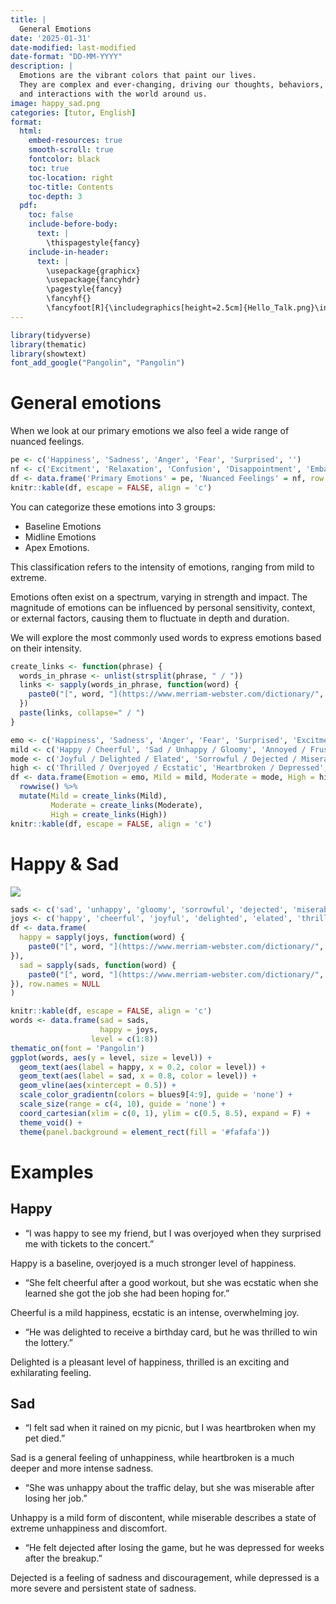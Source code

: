 ```yaml
---
title: |
  General Emotions
date: '2025-01-31'
date-modified: last-modified
date-format: "DD-MM-YYYY"
description: |
  Emotions are the vibrant colors that paint our lives. 
  They are complex and ever-changing, driving our thoughts, behaviors, 
  and interactions with the world around us.
image: happy_sad.png
categories: [tutor, English]
format: 
  html:
    embed-resources: true
    smooth-scroll: true
    fontcolor: black
    toc: true
    toc-location: right
    toc-title: Contents
    toc-depth: 3
  pdf:
    toc: false
    include-before-body: 
      text: |
        \thispagestyle{fancy}
    include-in-header: 
      text: |
        \usepackage{graphicx}
        \usepackage{fancyhdr}
        \pagestyle{fancy}
        \fancyhf{} 
        \fancyfoot[R]{\includegraphics[height=2.5cm]{Hello_Talk.png}\includegraphics[height=2.5cm]{Red_Note.png}}
---
```


```r
library(tidyverse)
library(thematic)
library(showtext)
font_add_google("Pangolin", "Pangolin")
```

# General emotions

When we look at our primary emotions we also feel a wide range of nuanced feelings.

```r
pe <- c('Happiness', 'Sadness', 'Anger', 'Fear', 'Surprised', '')
nf <- c('Excitment', 'Relaxation', 'Confusion', 'Disappointment', 'Embarrassment', 'Pride')
df <- data.frame('Primary Emotions' = pe, 'Nuanced Feelings' = nf, row.names = NULL)
knitr::kable(df, escape = FALSE, align = 'c')
```

::: {.callout-note}
You can categorize these emotions into 3 groups: 

- Baseline Emotions
- Midline Emotions
- Apex Emotions. 

This classification refers to the intensity of emotions, ranging from mild to extreme. 
:::

::: {.callout-note}
Emotions often exist on a spectrum, varying in strength and impact. 
The magnitude of emotions can be influenced by personal sensitivity, context, or external factors, causing them to fluctuate in depth and duration. 
:::
 
We will explore the most commonly used words to express emotions based on their intensity.

```r
create_links <- function(phrase) {
  words_in_phrase <- unlist(strsplit(phrase, " / "))
  links <- sapply(words_in_phrase, function(word) {
    paste0("[", word, "](https://www.merriam-webster.com/dictionary/", gsub(" ", "%20", word), ")")
  })
  paste(links, collapse=" / ") 
}

emo <- c('Happiness', 'Sadness', 'Anger', 'Fear', 'Surprised', 'Excitment', 'Relaxation', 'Confusion', 'Disappointment', 'Embarrassment', 'Pride')
mild <- c('Happy / Cheerful', 'Sad / Unhappy / Gloomy', 'Annoyed / Frustrated', 'Scared / Worried', 'Surprised / Startled', 'Excited / Eager', 'Relaxed / At ease', 'Confused', 'Disappointed', 'Embarrassed', 'Proud')
mode <- c('Joyful / Delighted / Elated', 'Sorrowful / Dejected / Miserable', 'Angry / Mad / Indignant', 'Afraid / Anxious / Alarmed', 'Astonished / Stunned', 'Enthusiastic / Pumped', 'Calm / Peaceful', 'Puzzled / Bewildered', 'Letdown / Disheartened', 'Ashamed', 'Pleased / Gratified')
high <- c('Thrilled / Overjoyed / Ecstatic', 'Heartbroken / Depressed', 'Furious / Enraged / Irate', 'Frightened / Terrified', 'Amazed / Shocked', 'Stoked', 'Tranquil', 'Perplexed', 'Crestfallen', 'Humiliated / Mortified', 'Triumphant')
df <- data.frame(Emotion = emo, Mild = mild, Moderate = mode, High = high) %>% 
  rowwise() %>% 
  mutate(Mild = create_links(Mild),
         Moderate = create_links(Moderate),
         High = create_links(High))
knitr::kable(df, escape = FALSE, align = 'c')
```

# Happy \& Sad

![](happy_sad.png){width=100%, fig-align="center"}

```r
sads <- c('sad', 'unhappy', 'gloomy', 'sorrowful', 'dejected', 'miserable', 'heartbroken', 'depressed')
joys <- c('happy', 'cheerful', 'joyful', 'delighted', 'elated', 'thrilled', 'ecstatic', 'overjoyed')
df <- data.frame(
  happy = sapply(joys, function(word) {
    paste0("[", word, "](https://www.merriam-webster.com/dictionary/", word, ")")
}),
  sad = sapply(sads, function(word) {
    paste0("[", word, "](https://www.merriam-webster.com/dictionary/", word, ")")
}), row.names = NULL
)
```


```r
knitr::kable(df, escape = FALSE, align = 'c')
words <- data.frame(sad = sads,
                    happy = joys,
                  level = c(1:8))
thematic_on(font = 'Pangolin')
ggplot(words, aes(y = level, size = level)) +
  geom_text(aes(label = happy, x = 0.2, color = level)) +
  geom_text(aes(label = sad, x = 0.8, color = level)) +
  geom_vline(aes(xintercept = 0.5)) +
  scale_color_gradientn(colors = blues9[4:9], guide = 'none') +
  scale_size(range = c(4, 10), guide = 'none') +
  coord_cartesian(xlim = c(0, 1), ylim = c(0.5, 8.5), expand = F) +
  theme_void() +
  theme(panel.background = element_rect(fill = '#fafafa'))
```
# Examples

## Happy

- "I was happy to see my friend, but I was overjoyed when they surprised me with tickets to the concert." 

::: {.callout-tip collapse="true"}
Happy is a baseline, overjoyed is a much stronger level of happiness.
:::

- "She felt cheerful after a good workout, but she was ecstatic when she learned she got the job she had been hoping for." 

::: {.callout-tip collapse="true"}
Cheerful is a mild happiness, ecstatic is an intense, overwhelming joy.
:::

- "He was delighted to receive a birthday card, but he was thrilled to win the lottery." 

::: {.callout-tip collapse="true"}
Delighted is a pleasant level of happiness, thrilled is an exciting and exhilarating feeling.
:::

## Sad

- "I felt sad when it rained on my picnic, but I was heartbroken when my pet died." 

::: {.callout-tip collapse="true"}
Sad is a general feeling of unhappiness, while heartbroken is a much deeper and more intense sadness.
:::

- "She was unhappy about the traffic delay, but she was miserable after losing her job." 

::: {.callout-tip collapse="true"}
Unhappy is a mild form of discontent, while miserable describes a state of extreme unhappiness and discomfort.
:::

- "He felt dejected after losing the game, but he was depressed for weeks after the breakup." 

::: {.callout-tip collapse="true"}
Dejected is a feeling of sadness and discouragement, while depressed is a more severe and persistent state of sadness.
:::



